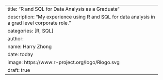 ---
title: "R and SQL for Data Analysis as a Graduate"
description: "My experience using R and SQL for data analysis in a grad level corporate role."
categories: [R, SQL]
author:
  name: Harry Zhong
date: today
image: https://www.r-project.org/logo/Rlogo.svg
draft: true
---